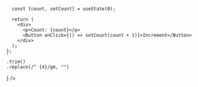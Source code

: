 
<Meta title="Playground" />

<Unstyled>
  <Playground
    availableImports={{
      '@bls/core': CoreComponents,
    }}
    height="80vh"
    id="bls-play"
    code={`

      const [count, setCount] = useState(0);

      return (
        <div>
          <p>Count: {count}</p>
          <Button onClick={() => setCount(count + 1)}>Increment</Button>
        </div>
      );
    };
    `
    .trim()
    .replace(/^ {4}/gm, "")

}
/>

</Unstyled>
